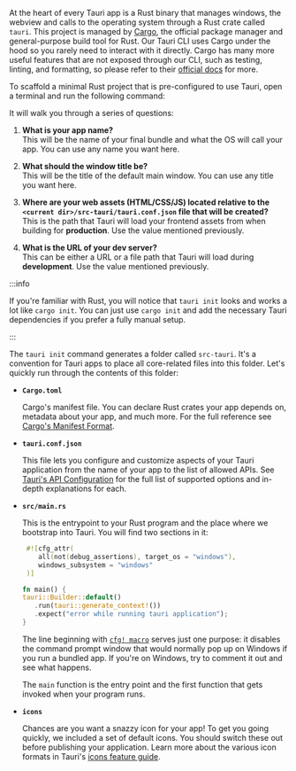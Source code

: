 
At the heart of every Tauri app is a Rust binary that manages windows, the webview and calls to the operating system through a Rust crate called `tauri`. This project is managed by [Cargo], the official package manager and general-purpose build tool for Rust. Our Tauri CLI uses Cargo under the hood so you rarely need to interact with it directly. Cargo has many more useful features that are not exposed through our CLI, such as testing, linting, and formatting, so please refer to their [official docs][cargo commands] for more.

To scaffold a minimal Rust project that is pre-configured to use Tauri, open a terminal and run the following command:

<Command name="init" />

It will walk you through a series of questions:

1. **What is your app name?**  
   This will be the name of your final bundle and what the OS will call your app. You can use any name you want here.

2. **What should the window title be?**  
   This will be the title of the default main window. You can use any title you want here.

3. **Where are your web assets (HTML/CSS/JS) located relative to the `<current dir>/src-tauri/tauri.conf.json` file that will be created?**  
   This is the path that Tauri will load your frontend assets from when building for **production**. Use the value mentioned previously.

4. **What is the URL of your dev server?**  
   This can be either a URL or a file path that Tauri will load during **development**. Use the value mentioned previously.

:::info

If you're familiar with Rust, you will notice that `tauri init` looks and works a lot like `cargo init`. You can just use `cargo init` and add the necessary Tauri dependencies if you prefer a fully manual setup.

:::

The `tauri init` command generates a folder called `src-tauri`. It's a convention for Tauri apps to place all core-related files into this folder. Let's quickly run through the contents of this folder:

- **`Cargo.toml`**

  Cargo's manifest file. You can declare Rust crates your app depends on, metadata about your app, and much more. For the full reference see [Cargo's Manifest Format][manifest-format].

- **`tauri.conf.json`**

  This file lets you configure and customize aspects of your Tauri application from the name of your app to the list of allowed APIs. See [Tauri's API Configuration][api config] for the full list of supported options and in-depth explanations for each.

- **`src/main.rs`**

  This is the entrypoint to your Rust program and the place where we bootstrap into Tauri. You will find two sections in it:

  ```rust title=src/main.rs
   #![cfg_attr(
      all(not(debug_assertions), target_os = "windows"),
      windows_subsystem = "windows"
   )]

  fn main() {
  tauri::Builder::default()
     .run(tauri::generate_context!())
     .expect("error while running tauri application");
  }
  ```

  The line beginning with [`cfg! macro`][cfg macro] serves just one purpose: it disables the command prompt window that would normally pop up on Windows if you run a bundled app. If you're on Windows, try to comment it out and see what happens.

  The `main` function is the entry point and the first function that gets invoked when your program runs.

- **`icons`**

  Chances are you want a snazzy icon for your app! To get you going quickly, we included a set of default icons. You should switch these out before publishing your application. Learn more about the various icon formats in Tauri's [icons feature guide][icons].

[manifest-format]: https://doc.rust-lang.org/cargo/reference/manifest.html
[cfg macro]: https://doc.rust-lang.org/rust-by-example/attribute/cfg.html
[api config]: ../../../api/config
[icons]: ../../features/icons
[prerequisites]: ../prerequisites
[tauri-cli]: ../tauri-cli
[cargo]: https://doc.rust-lang.org/cargo/
[cargo commands]: https://doc.rust-lang.org/cargo/commands/index.html
